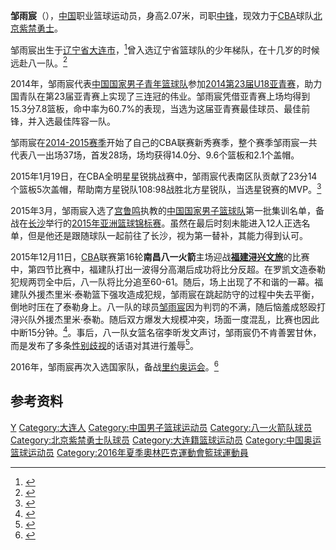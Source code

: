 {{Infobox basketball biography
| name = 邹雨宸
| image = 
| alt = 
| caption = 
| number = 10
| team = 北京紫禁勇士
| league = [[中国男子篮球职业联赛|CBA]]
| position = [[中鋒_(籃球)|中鋒]]
| birth_date = {{Birth date and age|1996|7|5}}
| birth_place = {{CHN}}[[辽宁省|辽宁省]][[大连市|大连市]]
| nationality = {{PRC}}
| height_m = 2.07 
| weight_kg = 110
| death_date = 
| death_place = 
| highschool = 
| college = 
| draft =
| draft_year = 
| draft_round = 
| draft_pick = 
| draft_team = 
| career_start = 2014年
| career_end = 
| years1 = [[2014-15年中国男子篮球职业联赛|2014]]－[[2019-20年中国男子篮球职业联赛|2020]]
| team1 = [[八一火箭|八一火箭]]
| years2 = [[2020-21年中国男子篮球职业联赛|2021]]－
| team2 = [[北京紫禁勇士|北京紫禁勇士]]
| coach = 
| highlights = 
* [[2014年亚洲U18青年篮球锦标赛|2014第23届U18亚青赛]]最佳球员、最佳前锋
* 2015CBA全明星星锐挑战赛MVP
| stat1label = 
| stat1value = 
| stat2label = 
| stat2value = 
| stat3label = 
| stat3value = 
| letter = 
| bbr = 
| profile = 
| HOF = 
| HOF_player = 
| HOF_coach = 
| medal_templates = 
}}
'''邹雨宸'''（{{bd|1996年|7月5日||}}），[[中国|中国]]职业篮球运动员，身高2.07米，司职[[中锋_(篮球)|中锋]]，现效力于[[中国男子篮球职业联赛|CBA]]球队[[北京紫禁勇士|北京紫禁勇士]]。

邹雨宸出生于[[辽宁省|辽宁省]][[大连市|大连市]]，<ref>{{Cite web |url=http://cba.hupu.com/players/zouyuchen_career.html |title=虎扑篮球球员资料 |accessdate=2016-05-17 |archive-date=2016-06-05 |archive-url=https://web.archive.org/web/20160605132743/http://cba.hupu.com/players/zouyuchen_career.html |dead-url=no }}</ref>曾入选辽宁省篮球队的少年梯队，在十几岁的时候远赴八一队。<ref>{{cite web | language = zh-cn | publisher = 虎扑篮球 | title = 王治郅接班人？邹雨宸：差距大需努力 | url = http://voice.hupu.com/cba/1926607.html | date = 2015-06-26 | accessdate = 2016-04-17 | archive-date = 2015-06-29 | archive-url = https://web.archive.org/web/20150629160121/http://voice.hupu.com/cba/1926607.html | dead-url = no }}</ref>

2014年，邹雨宸代表[[中国国家男子青年篮球队|中国国家男子青年篮球队]]参加[[2014年亚洲U18青年篮球锦标赛|2014第23届U18亚青赛]]，助力国青队在第23届亚青赛上实现了三连冠的伟业。邹雨宸凭借亚青赛上场均得到15.3分7.8篮板，命中率为60.7%的表现，当选为这届亚青赛最佳球员、最佳前锋，并入选最佳阵容一队。

邹雨宸在[[2014-15年中国男子篮球职业联赛|2014-2015赛季]]开始了自己的CBA联赛新秀赛季，整个赛季邹雨宸一共代表八一出场37场，首发28场，场均获得14.0分、9.6个篮板和2.1个盖帽。

2015年1月19日，在CBA全明星星锐挑战赛中，邹雨宸代表南区队贡献了23分14个篮板5次盖帽，帮助南方星锐队108:98战胜北方星锐队，当选星锐赛的MVP。<ref>{{cite web | language = zh-cn | publisher = 八一富邦男子篮球俱乐部官网 | title = 球员介绍 | url = http://www.81fubang.com/sportsman_view.asp?id=29 | date = | accessdate = 2016-04-17 | archive-url = https://web.archive.org/web/20170101125026/http://www.81fubang.com/sportsman_view.asp?id=29 | archive-date = 2017-01-01 | dead-url = yes }}</ref>

2015年3月，邹雨宸入选了[[宫鲁鸣|宫鲁鸣]]执教的[[中国国家男子篮球队|中国国家男子篮球队]]第一批集训名单，备战在[[长沙|长沙]]举行的[[2015年亚洲篮球锦标赛|2015年亚洲篮球锦标赛]]。虽然在最后时刻未能进入12人正选名单，但是他还是跟随球队一起前往了长沙，视为第一替补，其能力得到认可。

2015年12月11日，[[中国男子篮球职业联赛|CBA]]联赛第16轮'''南昌八一火箭'''主场迎战'''[[福建SBS浔兴篮球俱乐部|福建浔兴文旅]]'''的比赛中，第四节比赛中，福建队打出一波得分高潮后成功将比分反超。在罗凯文造泰勒犯规两罚全中后，八一队将比分追至60-61。随后，场上出现了不和谐的一幕。福建队外援杰里米·泰勒篮下强攻造成犯规，邹雨宸在跳起防守的过程中失去平衡，倒地时压在了泰勒身上。八一队的球员[[邹雨宸|邹雨宸]]因为判罚的不满，随后恼羞成怒殴打浔兴队外援杰里米·泰勒。随后双方爆发大规模冲突，场面一度混乱，比赛也因此中断15分钟。<ref>{{cite web|title=CBA-双方发生肢体冲突 八一主场险胜福建|url=http://china.chinadaily.com.cn/shizheng/2015-12/12/content_22698316.htm|access-date=2022-01-01|archive-date=2022-01-01|archive-url=https://web.archive.org/web/20220101050358/http://china.chinadaily.com.cn/shizheng/2015-12/12/content_22698316.htm|dead-url=no}}</ref>。事后，八一队女篮名宿李昕发文声讨，邹雨宸仍不肯善罢甘休，而是发布了多条[[性别歧视|性别歧视]]的话语对其进行羞辱<ref>{{cite web|url=https://www.163.com/sports/article/BATEDBQ000052UUC.html|title=女名宿批八一打架令邹雨宸玻璃心碎 邹雨宸:想当网红|access-date=2022-01-01|archive-date=2022-01-01|archive-url=https://web.archive.org/web/20220101051852/https://www.163.com/sports/article/BATEDBQ000052UUC.html|dead-url=no}}</ref>。

2016年，邹雨宸再次入选国家队，备战[[里约奥运会|里约奥运会]]。<ref>{{cite web | language = zh-cn | publisher = 虎扑体育 | title = 邹雨宸：在国家队有压力是好事 | url = http://voice.hupu.com/cba/2017901.html | date = 2016-04-26 | accessdate = 2016-04-17 | archive-date = 2016-04-04 | archive-url = https://web.archive.org/web/20160404112513/http://voice.hupu.com/cba/2017901.html | dead-url = no }}</ref>

==参考资料==
{{reflist}}

{{CBA全明星周末星锐挑战赛最有价值球员}}
{{2016年奥运会男子篮球中国参赛名单}}

{{Authority control}}
{{DEFAULTSORT:Zou邹}}
[[Category:邹姓|Y]]
[[Category:大连人|Category:大连人]]
[[Category:中国男子篮球运动员|Category:中国男子篮球运动员]]
[[Category:八一火箭队球员|Category:八一火箭队球员]]
[[Category:北京紫禁勇士队球员|Category:北京紫禁勇士队球员]]
[[Category:大连籍篮球运动员|Category:大连籍篮球运动员]]
[[Category:中国奥运篮球运动员|Category:中国奥运篮球运动员]]
[[Category:2016年夏季奧林匹克運動會籃球運動員|Category:2016年夏季奧林匹克運動會籃球運動員]]